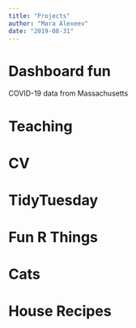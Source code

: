 ```yaml
---
title: "Projects"
author: "Mara Alexeev"
date: "2019-08-31"
---
```


# Dashboard fun

COVID-19 data from Massachusetts

# Teaching

# CV

# TidyTuesday

# Fun R Things

# Cats

# House Recipes